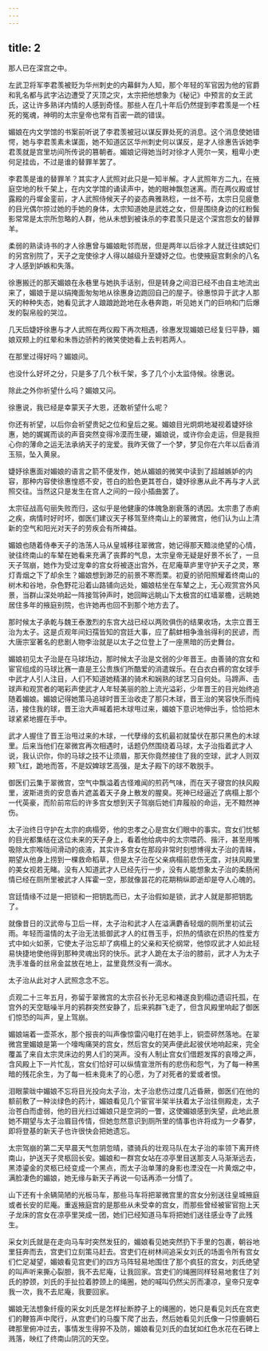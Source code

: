 ```yaml
---
---
---
```

title: 2
---




那人已在深宫之中。

左武卫将军李君羡被贬为华州刺史的内幕鲜为人知，那个年轻的军官因为他的官爵和乳名都与武字沾边遭受了灭顶之灾，太宗把他想象为《秘记》中预言的女王武氏，这让许多熟详内情的人感到奇怪。那些人在几十年后仍然提到李君羡是一个枉死的冤魂，神明的太宗皇帝也常有百密一疏的错误。

媚娘在内文学馆的书案前听说了李君羡被冠以谋反罪处死的消息。这个消息使她错愕，她与李君羡素未谋面，她不知道区区华州刺史何以谋反，是才人徐惠告诉她李君羡就是宫里坊间所传说的篡朝者。媚娘记得她当时对徐才人莞尔一笑，粗卑小吏何足挂齿，不过是谁的替罪羊罢了。

李君羡是谁的替罪羊？其实才人武照对此只是一知半解。才人武照年方二九，在掖庭空地的秋千架上，在内文学馆的诵读声中，她的眼神飘忽迷离。而在两仪殿或甘露殿的丹墀金銮前，才人武照侍候天子的姿态典雅熟稔，一丝不苟，太宗日见疲惫的目光偶尔掠过她的手她的身体，太宗知道她是武姓之女，但是围绕身边的红粉鬓影常常是太宗所忽略的人群，他从未想到被诛杀的李君羡只是这个深宫怨女的替罪羊。

柔弱的熟读诗书的才人徐惠曾与媚娘毗邻而居，但是两年以后徐才人就迁往嫔妃们的另宫别院了，天子之宠使徐才人得以越级升至婕妤之位。也使掖庭宫剩余的八名才人感到妒嫉和失落。

徐惠搬迁的那天媚娘在永巷里与她执手话别，但是转身之间泪已经不由自主地流出来了，媚娘于是以绢掩面匆匆地从徐惠身边跑回自己的屋子。徐惠惊异于武才人那天的种种失态，她看见武才人踉踉跄跄地在永巷奔跑，听见她关门的巨响和门后爆发的裂帛般的哭泣。

几天后婕妤徐惠与才人武照在两仪殿下再次相遇，徐惠发现媚娘已经复归平静，媚娘双颊上的红晕和朱唇边骄矜的微笑使她看上去判若两人。

在那里过得好吗？媚娘问。

也没什么好坏之分，只是多了几个秋千架，多了几个小太监侍候。徐惠说。

除此之外你祈望什么吗？媚娘又问。

徐惠说，我已经是幸蒙天子大恩，还敢祈望什么呢？

你还有祈望，以后你会祈望贵妃之位和皇后之冕。媚娘目光炯炯地凝视着婕妤徐惠，她的娓娓而谈的声音突然变得冷漠而生硬，媚娘说，或许你会走运，但是我担心你的薄命之运无法承纳天子的宠爱。我昨天做了一个梦，梦见你在六年以后香消玉殒，坠入黄泉。

婕妤徐惠面对媚娘的语言之箭不便发作，她从媚娘的微笑中读到了超越嫉妒的内容，那种内容使徐惠惶惑不安，苍白的脸色更其苍白，婕妤徐惠从此不再与才人武照交往。当然这只是发生在宫人之间的一段小插曲罢了。

太宗征战高句丽失败而归，这似乎是他健康的体魄急剧衰落的诱因。太宗患了赤痢之疾，病情时好时坏，御医们建议天子移驾至终南山上的翠微宫，他们认为山上清新的空气和阳光对天子的劳疾会有所裨益。

媚娘也随着侍奉天子的浩荡人马从皇城移往翠微宫，她记得那天黯淡绝望的心情，驶往终南山的车辇在她看来充满了丧葬的气息，太宗皇帝无疑是好景不长了，一旦天子驾崩，她作为受过宠幸的宫女将被逐出宫外，在尼庵草庐里守护天子之灵，寒灯青烟之下了却余生？媚娘想到渺茫的前景不寒而栗。初夏的骄阳照耀着终南山的树木和谷地，杂色野花沿着山路铺向远处，媚娘枯坐在车辇之上，无心观赏宫外风景，当群山深处响起一阵接驾钟声时，她回眸远眺山下太极宫的红墙翠檐，远眺她居住多年的掖庭别院，也许她再也回不到那个地方去了。

那时候太子承乾与魏王泰激烈的东宫大战已经以两败俱伤的结果收场，太宗立晋王治为太子。这是贞观年间妇孺皆知的宫廷大事，应了鹬蚌相争渔翁得利的民谚，而大唐宗室著名的悲剧人物李治就是以太子之位登上了一座黑暗的历史舞台。

媚娘初见太子治是在马球场边，那时候太子治是文弱的少年晋王。由善骑的宫女和宦官组成的马球比赛一直是王公贵族们所酷爱的消遣娱乐。在白衣白裤的宫女球手中武才人引人注目，人们不知道她精湛的骑术和娴熟的球艺习自何处。马蹄声、击球声和观赏者的喝彩声使武才人年轻美丽的脸上流光溢彩，少年晋王的目光始终追随着媚娘。媚娘记得她策马追球时晋王治收走了那只木球，晋王治的笑容快乐而纯洁，接住我的球，晋王治大声喊着把木球甩过来，媚娘下意识地伸出手，恰恰把木球紧紧地握在手中。

武才人握住了晋王治甩过来的木球，一代孽缘的玄机最初就蛰伏在那只黑色的木球里。后来当他们在翠微宫再次相遇时，话题仍然围绕着马球，太子治指着武才人说，我认识你，你的马球之技不让须眉，那天你竟然接住了我的空球，武才人则双颊飞红，跪地而答，不是奴婢球艺高强，是太子殿下的球不敢脱手。

御医们云集于翠微宫，空气中飘溢着古怪难闻的煎药气味，而在天子寝宫的扶风殿里，波斯进贡的安息香片遮盖着天子身上散发的腥臭。死神已经逼近了病榻上那个一代英豪，而阶前帘后的许多宫女想到天子驾崩后她们弃履般的命运，无不黯然神伤。

太子治终日守护在太宗的病榻旁，他的忠孝之心是宫女们眼中的事实。宫女们忧郁的目光都集结在这位未来的天子身上，看着他给病中的太宗喂药、揩汗，甚至用嘴吸除太宗喉咙间滑动的痰液，其实许多宫女在那段非常时刻想博得太子治的青睐，期望从他身上捞到一棵救命稻草，但是太子治在父亲病榻前悲伤无度，对扶风殿里的美女视若无睹。没有人知道武才人已经先行一步，没有人能想象太子治的柔肠闲情已经在厕所里被武才人挥霍一空，那就像昙花的花期稍纵即逝却是夺人心魄的。

宫廷情缘不过是一把锁和一把钥匙而已，太子治假如是锁，武才人就是那把钥匙了。

就像昔日的汉武帝与卫后一样，太子治和武才人在溢满麝香轻烟的厕所里初试云雨。年轻而温情的太子治无法抵御武才人的红唇玉手，炽热的情欲在炽热的性爱方式中如火如荼，它使太子治忘却了病榻上的父亲和天伦纲常，他惊叹武才人如此轻易快捷地使他得到那种灵魂出窍的快乐。武才人跪在太子治的膝前，武才人为太子洗手准备的丝帛金盆放在地上，盆里竟然没有一滴水。

太子治从此对才人武照念念不忘。

贞观二十三年五月，弥留于翠微宫的太宗召长孙无忌和褚遂良到榻边遗诏托孤，在宫外的天空聒噪半月的鸦群突然安静了，后来鸦群飞走了，但含风殿里响起了御医们惊恐的叫声，皇上驾崩。

媚娘端着一壶茶水，那个报丧的叫声像惊雷闪电打在她手上，铜壶砰然落地。在翠微宫里媚娘是第一个嚎啕痛哭的宫女，然后宫女的哭声便此起彼伏地响起来，完全覆盖了来自太宗灵床边的男人们的哭声。没有人制止宫女们借题发挥的哀嚎之声，含风殿上下一片忙乱，宫女们恰好可以纵情宣泄所有的悲伤和怨气，为了每一种黑暗的残花余生，为了每一桩未竟未了的心愿，为了对死者的爱或者恨。

泪眼蒙昽中媚娘不忘将目光投向太子治，太子治悲伤过度几近昏厥，御医们在他的额前敷了一种淡绿色的药汁，媚娘看见几个宦官半架半扶着太子治往侧殿走，太子治苍白而虚弱，他的目光扫过媚娘只是空洞的一瞥，这使媚娘感到失望，此地此景她不期望与太子治眉目传情，但她忽然意识到厕所里的情事也许将成为一夕春梦，即将登基的新天子也许很快会把她遗忘。

太宗驾崩的第二天早晨天气忽阴忽晴，骠骑兵的壮观马队在太子治的率领下离开终南山，护送天子灵柩回长安。媚娘和一群宫女站在凉亭里目送那支人马渐渐远去，黑漆鎏金的灵柩已经变成一个黑点，而太子治单薄的身影也湮没在一片黄烟之中，满脸凄色的媚娘，她无缘与新天子再说一句话再添一分情了。

山下还有十余辆简陋的光板马车，那些马车将把翠微宫里的宫女分别送往皇城掖庭或者长安的尼庵。重返掖庭宫的是那些从未受幸的宫女，而那些曾经被宦官抱上天子龙床的宫女在凉亭里哭成一团，她们已经知道马车将把她们送往感业寺了此残生。

采女刘氏就是在走向马车时突然发狂的，媚娘看见她突然扔下手里的包裹，朝谷地里狂奔而去，宫吏们立刻策马赶去。宫吏们在树林间追采女刘氏的场面令所有宫女们伫足凝望，媚娘看见宫吏们的四方马阵轻易地围住了那个疯狂的宫女，刘氏绝望的叫声听来撕心裂胆，我不去尼庵，让我回家。宫吏们的绳圈同样轻易地套住了刘氏的脖颈，刘氏的手扯拉着脖颈上的绳圈，她的喊叫仍然尖厉而凄凉，皇帝只宠幸我一次，我不去尼庵，我要回家。

媚娘无法想象纤瘦的采女刘氏是怎样扯断脖子上的绳圈的，她只是看见刘氏在宫吏们的鞭笞声中爬行，从宫吏们的马腹下爬了出去，然后她看见刘氏像一只惊鹿朝石碑那里俯冲过去，事情发生得猝不及防，媚娘看见刘氏的血犹如红色水花在石碑上溅落，映红了终南山阴沉的天空。